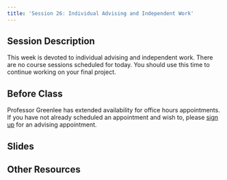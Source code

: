 ```yaml
---
title: 'Session 26: Individual Advising and Independent Work'
---
```


## Session Description

This week is devoted to individual advising and independent work. There are no course sessions scheduled for today. You should use this time to continue working on your final project.

## Before Class

Professor Greenlee has extended availability for office hours appointments. If you have not already scheduled an appointment and wish to, please [sign up](https://calendly.com/agreen4/neighborhood-analysis?back=1&month=2021-01) for an advising appointment.

## Slides

## Other Resources
